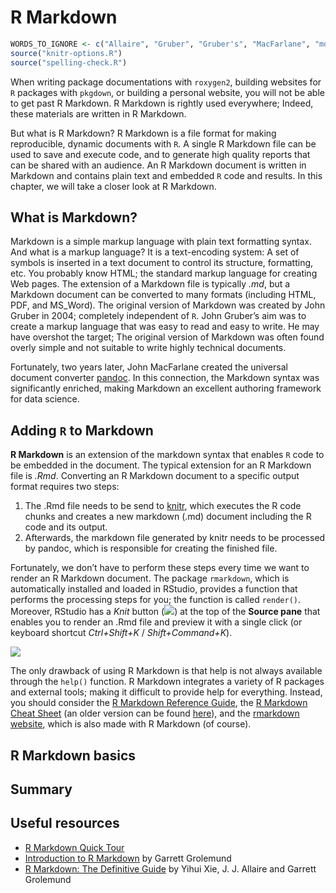 # R Markdown {#rmarkdown}

```r
WORDS_TO_IGNORE <- c("Allaire", "Gruber", "Gruber's", "MacFarlane", "md", "pandoc", "Rmd", "rmarkdown", "Yihui")
source("knitr-options.R")
source("spelling-check.R")
```

When writing package documentations with `roxygen2`, building websites for `R` packages with `pkgdown`, or building a personal website, you will not be able to get past R Markdown. R Markdown is rightly used everywhere; Indeed, these materials are written in R Markdown. 

But what is R Markdown? R Markdown is a file format for making reproducible, dynamic documents with `R`. A single R Markdown file can be used to save and execute code, and to generate high quality reports that can be shared with an audience. An R Markdown document is written in Markdown and contains plain text and embedded `R` code and results. In this chapter, we will take a closer look at R Markdown.

## What is Markdown? {.unnumbered}

Markdown is a simple markup language with plain text formatting syntax. And what is a markup language? It is a text-encoding system: A set of symbols is inserted in a text document to control its structure, formatting, etc. You probably know HTML; the standard markup language for creating Web pages. 
The extension of a Markdown file is typically *.md*, but a Markdown document can be converted to many formats (including HTML, PDF, and MS_Word). The original version of Markdown was created by John Gruber in 2004; completely independent of `R`. John Gruber's aim was to create a markup language that was easy to read and easy to write. He may have overshot the target; The original version of Markdown was often found overly simple and not suitable to write highly technical documents. 

Fortunately, two years later, John MacFarlane created the universal document converter [pandoc](https://pandoc.org/index.html). In this connection, the Markdown syntax was significantly enriched, making Markdown an excellent authoring framework for data science. 

## Adding `R` to Markdown {.unnumbered}

**R Markdown** is an extension of the markdown syntax that enables `R` code to be embedded in the document.  The typical extension for an R Markdown file is *.Rmd*. 
Converting an R Markdown document to a specific output format requires two steps:

1. The .Rmd file needs to be send to [knitr](https://yihui.org/knitr/), which executes the R code chunks and creates a new markdown (.md) document including the R code and its output.
2. Afterwards, the markdown file generated by knitr needs to be processed by pandoc, which is responsible for creating the finished file. 

Fortunately, we don't have to perform these steps every time we want to render an R Markdown document. The package `rmarkdown`, which is automatically installed and loaded in RStudio, provides a function that performs the processing steps for you; the function is called `render()`. Moreover, RStudio has a *Knit* button (<img src="images/knitDocument.png" style="display:inline-block; margin:0"/>) at the top of the **Source pane** that enables you to render an .Rmd file and preview it with a single click (or keyboard shortcut *Ctrl+Shift+K* / *Shift+Command+K*). 

![](https://i.giphy.com/media/v1.Y2lkPTc5MGI3NjExdDRhZjUxemN1dTlxaXVoajczZHU5MjVwZGZ1NWRxemhobDFqdWZlbCZlcD12MV9pbnRlcm5hbF9naWZfYnlfaWQmY3Q9Zw/MdW35zYHmaNsltKHaM/giphy.gif)

The only drawback of using R Markdown is that help is not always available through the `help()` function. R Markdown integrates a variety of R packages and external tools; making it difficult to provide help for everything. Instead, you should consider the [R Markdown Reference Guide](https://www.rstudio.com/wp-content/uploads/2015/03/rmarkdown-reference.pdf), the [R Markdown Cheat Sheet](https://rstudio.github.io/cheatsheets/html/rmarkdown.html) (an older version can be found [here](https://www.rstudio.com/wp-content/uploads/2015/02/rmarkdown-cheatsheet.pdf)), and the [rmarkdown website](https://rmarkdown.rstudio.com/index.html), which is also made with R Markdown (of course). 

## R Markdown basics 

## Summary



## Useful resources {.unnumbered}

- [R Markdown Quick Tour](https://rmarkdown.rstudio.com/authoring_quick_tour.html)
- [Introduction to R Markdown](https://rmarkdown.rstudio.com/articles_intro.html) by Garrett Grolemund
- [R Markdown: The Definitive Guide](https://bookdown.org/yihui/rmarkdown/) by Yihui Xie, J. J. Allaire and Garrett Grolemund
